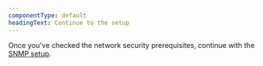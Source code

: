 ```yaml
---
componentType: default
headingText: Continue to the setup
---
```


Once you've checked the network security prerequisites, continue with the [SNMP setup](/docs/network-performance-monitoring/setup-performance-monitoring/snmp-performance-monitoring).
